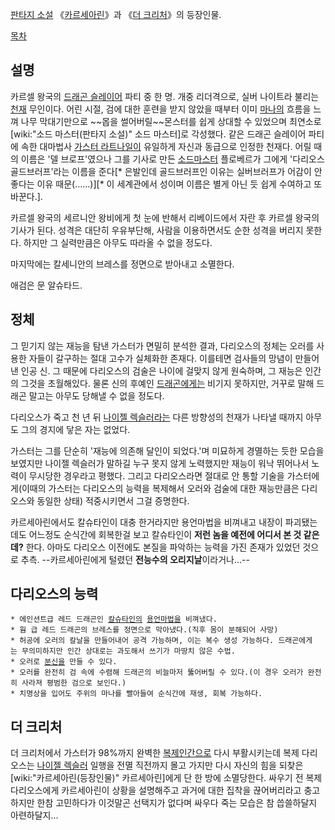 [[판타지 소설]] 《[[카르세아린]]》과 《[[더 크리처]]》의 등장인물.

[[목차]]
== 설명 ==
카르셀 왕국의 [[드래곤 슬레이어]] 파티 중 한 명. 개중 리더격으로, 실버 나이트라 불리는 [[천재]] 무인이다. 어린 시절, 검에 대한 훈련을 받지 않았을 때부터 이미 [[마나]]의 흐름을 느껴 나무 막대기만으로 ~~몹을 썰어버릴~~몬스터를 쉽게 상대할 수 있었으며 최연소로 [wiki:"소드 마스터(판타지 소설)" 소드 마스터]로 각성했다. 같은 드래곤 슬레이어 파티에 속한 대마법사 [[가스터 라트나일]]이 유일하게 자신과 동급으로 인정한 천재다.
어릴 때의 이름은 '델 브로프'였으나 그를 기사로 만든 [[소드마스터]] 플로베르가 그에게 '다리오스 골드브러프'라는 이름을 준다[* 은발인데 골드브러프인 이유는 실버브러프가 어감이 안좋다는 이유 때문(……)][* 이 세계관에서 성이며 이름은 별게 아닌 듯 쉽게 수여하고 또 바꾼다.].

카르셀 왕국의 세르니안 왕비에게 첫 눈에 반해서 리베이드에서 자란 후 카르셀 왕국의 기사가 된다. 성격은 대단히 우유부단해, 사람을 이용하면서도 순한 성격을 버리지 못한다. 하지만 그 실력만큼은 아무도 따라올 수 없을 정도다.

마지막에는 칼세니안의 브레스를 정면으로 받아내고 소멸한다.

애검은 문 알슈타드.

== 정체 ==
그 믿기지 않는 재능을 탐낸 가스터가 면밀히 분석한 결과, 다리오스의 정체는 오러를 사용한 자들이 갈구하는 절대 고수가 실체화한 존재다. 이를테면 검사들의 망념이 만들어낸 인공 신. 그 때문에 다리오스의 검술은 나이에 걸맞지 않게 원숙하며, 그 재능은 인간의 그것을 초월해있다. 물론 신의 후예인 [[드래곤]]에게는 비기지 못하지만, 거꾸로 말해 드래곤 말고는 아무도 당해낼 수 없을 정도다.

다리오스가 죽고 천 년 뒤 [[나이젤 렉슬러]]라는 다른 방향성의 천재가 나타낼 때까지 아무도 그의 경지에 닿은 자는 없었다.

가스터는 그를 단순히 '재능에 의존해 달인이 되었다.'며 미묘하게 경멸하는 듯한 모습을 보였지만 나이젤 렉슬러가 말하길 누구 못지 않게 노력했지만 재능이 워낙 뛰어나서 노력이 무시당한 경우라고 평했다. 그리고 다리오스라면 절대로 안 통할 기술을 가스터에게(이때의 가스터는 다리오스의 능력을 복제해서 오러와 검술에 대한 재능만큼은 다리오스와 동일한 상태) 적중시키면서 그걸 증명한다.

카르세아린에서도 칼슈타인이 대충 한거라지만 용언마법을 비껴내고 내장이 파괴됐는데도 어느정도 순식간에 회복한걸 보고 칼슈타인이 '''저런 놈을 예전에 어디서 본 것 같은데?''' 한다. 아마도 다리오스 이전에도 본질을 파악하는 능력을 가진 존재가 있었던 것으로 추측. --카르세아린에게 털렸던 '''전능수의 오리지날'''이라거나...--
  
== 다리오스의 능력 ==
 * 에인션트급 레드 드래곤인 [[칼슈타인]]의 [[용언마법]]을 비껴냈다.
 * 웜 급 레드 드래곤의 브레스를 정면으로 막아냈다.(직후 몸이 분해되어 사망)
 * 허공에 오러의 칼날을 만들어내어 공격 가능하며, 이는 복수 생성 가능하다. 드래곤에게는 무의미하지만 인간 상대로는 과도해서 쓰기가 마땅치 않은 수법.
 * 오러로 [[분신]]을 만들 수 있다.
 * 오러를 완전히 검 속에 수렴해 드래곤의 비늘마저 뚫어버릴 수 있다.(이 경우 오러가 완전히 사라져 평범한 검으로 보인다.)
 * 치명상을 입어도 주위의 마나를 빨아들여 순식간에 재생, 회복 가능하다.

== 더 크리처 ==
더 크리처에서 가스터가 98%까지 완벽한 [[복제인간]]으로 다시 부활시키는데 복제 다리오스는 [[나이젤 렉슬러]] 일행을 전멸 직전까지 몰고 가지만 다시 자신의 힘을 되찾은 [wiki:"카르세아린(등장인물)" 카르세아린]에게 단 한 방에 소멸당한다. 싸우기 전 복제 다리오스에게 카르세아린이 상황을 설명해주고 과거에 대한 집착을 끊어버리라고 충고하지만 한참 고민하다가 이것말곤 선택지가 없다며 싸우다 죽는 모습은 참 씁쓸하달지 아련하달지...


